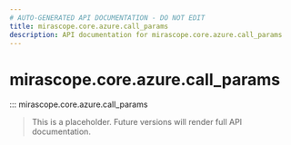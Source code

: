 ```yaml
---
# AUTO-GENERATED API DOCUMENTATION - DO NOT EDIT
title: mirascope.core.azure.call_params
description: API documentation for mirascope.core.azure.call_params
---
```


# mirascope.core.azure.call_params

::: mirascope.core.azure.call_params

> This is a placeholder. Future versions will render full API documentation.
